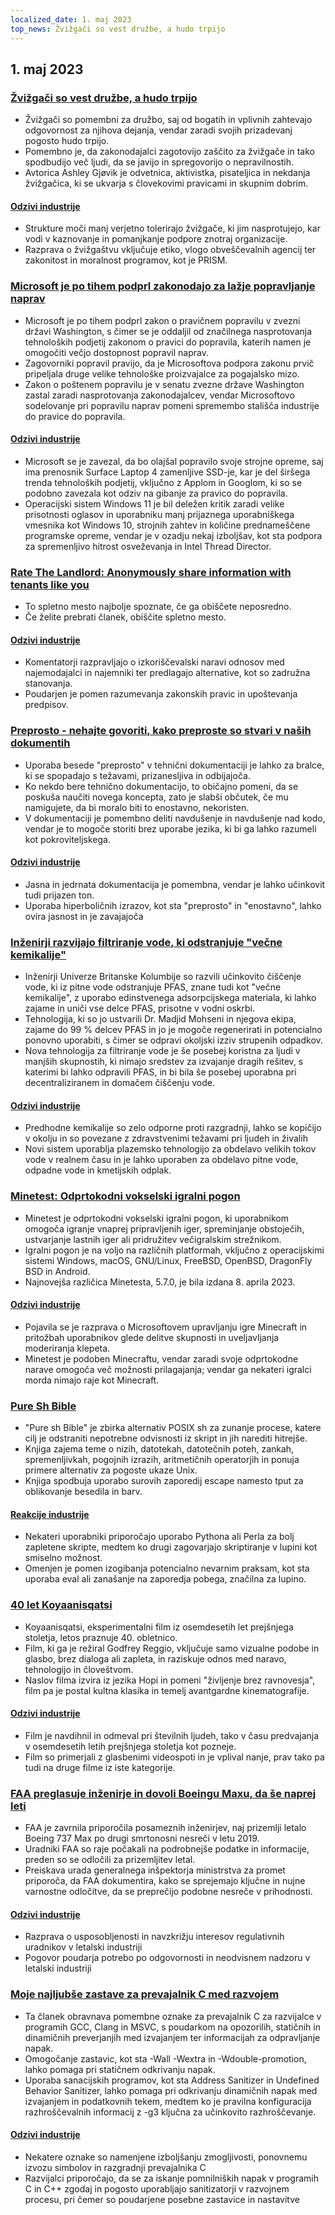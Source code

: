 ```yaml
---
localized_date: 1. maj 2023
top_news: Žvižgači so vest družbe, a hudo trpijo
---
```




<CallToAction />

<Steps>

## 1. maj 2023

### [Žvižgači so vest družbe, a hudo trpijo](https://covertactionmagazine.com/2023/04/25/whistleblowers-are-the-conscience-of-society-yet-suffer-gravely-for-trying-to-hold-the-rich-and-powerful-accountable-for-their-sins/)

- Žvižgači so pomembni za družbo, saj od bogatih in vplivnih zahtevajo odgovornost za njihova dejanja, vendar zaradi svojih prizadevanj pogosto hudo trpijo.
- Pomembno je, da zakonodajalci zagotovijo zaščito za žvižgače in tako spodbudijo več ljudi, da se javijo in spregovorijo o nepravilnostih.
- Avtorica Ashley Gjøvik je odvetnica, aktivistka, pisateljica in nekdanja žvižgačica, ki se ukvarja s človekovimi pravicami in skupnim dobrim.

#### [Odzivi industrije](http://news.ycombinator.com/item?id=35762780)

- Strukture moči manj verjetno tolerirajo žvižgače, ki jim nasprotujejo, kar vodi v kaznovanje in pomanjkanje podpore znotraj organizacije.
- Razprava o žvižgaštvu vključuje etiko, vlogo obveščevalnih agencij ter zakonitost in moralnost programov, kot je PRISM.

### [Microsoft je po tihem podprl zakonodajo za lažje popravljanje naprav](https://grist.org/technology/microsoft-right-to-repair-quietly-supported-legislation-to-make-it-easier-to-fix-devices-heres-why-thats-a-big-deal/)

- Microsoft je po tihem podprl zakon o pravičnem popravilu v zvezni državi Washington, s čimer se je oddaljil od značilnega nasprotovanja tehnoloških podjetij zakonom o pravici do popravila, katerih namen je omogočiti večjo dostopnost popravil naprav.
- Zagovorniki popravil pravijo, da je Microsoftova podpora zakonu prvič pripeljala druge velike tehnološke proizvajalce za pogajalsko mizo.
- Zakon o poštenem popravilu je v senatu zvezne države Washington zastal zaradi nasprotovanja zakonodajalcev, vendar Microsoftovo sodelovanje pri popravilu naprav pomeni spremembo stališča industrije do pravice do popravila.

#### [Odzivi industrije](http://news.ycombinator.com/item?id=35758842)

- Microsoft se je zavezal, da bo olajšal popravilo svoje strojne opreme, saj ima prenosnik Surface Laptop 4 zamenljive SSD-je, kar je del širšega trenda tehnoloških podjetij, vključno z Applom in Googlom, ki so se podobno zavezala kot odziv na gibanje za pravico do popravila.
- Operacijski sistem Windows 11 je bil deležen kritik zaradi velike prisotnosti oglasov in uporabniku manj prijaznega uporabniškega vmesnika kot Windows 10, strojnih zahtev in količine prednameščene programske opreme, vendar je v ozadju nekaj izboljšav, kot sta podpora za spremenljivo hitrost osveževanja in Intel Thread Director.

### [Rate The Landlord: Anonymously share information with tenants like you](https://ratethelandlord.org)

- To spletno mesto najbolje spoznate, če ga obiščete neposredno.
- Če želite prebrati članek, obiščite spletno mesto.

#### [Odzivi industrije](http://news.ycombinator.com/item?id=35759016)

- Komentatorji razpravljajo o izkoriščevalski naravi odnosov med najemodajalci in najemniki ter predlagajo alternative, kot so zadružna stanovanja.
- Poudarjen je pomen razumevanja zakonskih pravic in upoštevanja predpisov.

### [Preprosto - nehajte govoriti, kako preproste so stvari v naših dokumentih](https://justsimply.dev/)

- Uporaba besede "preprosto" v tehnični dokumentaciji je lahko za bralce, ki se spopadajo s težavami, prizanesljiva in odbijajoča.
- Ko nekdo bere tehnično dokumentacijo, to običajno pomeni, da se poskuša naučiti novega koncepta, zato je slabši občutek, če mu namigujete, da bi moralo biti to enostavno, nekoristen.
- V dokumentaciji je pomembno deliti navdušenje in navdušenje nad kodo, vendar je to mogoče storiti brez uporabe jezika, ki bi ga lahko razumeli kot pokroviteljskega.

#### [Odzivi industrije](http://news.ycombinator.com/item?id=35759449)

- Jasna in jedrnata dokumentacija je pomembna, vendar je lahko učinkovit tudi prijazen ton.
- Uporaba hiperboličnih izrazov, kot sta "preprosto" in "enostavno", lahko ovira jasnost in je zavajajoča

### [Inženirji razvijajo filtriranje vode, ki odstranjuje "večne kemikalije"](https://news.ubc.ca/2023/03/22/new-ubc-water-treatment-zaps-forever-chemicals-for-good/)

- Inženirji Univerze Britanske Kolumbije so razvili učinkovito čiščenje vode, ki iz pitne vode odstranjuje PFAS, znane tudi kot "večne kemikalije", z uporabo edinstvenega adsorpcijskega materiala, ki lahko zajame in uniči vse delce PFAS, prisotne v vodni oskrbi.
- Tehnologija, ki so jo ustvarili Dr. Madjid Mohseni in njegova ekipa, zajame do 99 % delcev PFAS in jo je mogoče regenerirati in potencialno ponovno uporabiti, s čimer se odpravi okoljski izziv strupenih odpadkov.
- Nova tehnologija za filtriranje vode je še posebej koristna za ljudi v manjših skupnostih, ki nimajo sredstev za izvajanje dragih rešitev, s katerimi bi lahko odpravili PFAS, in bi bila še posebej uporabna pri decentraliziranem in domačem čiščenju vode.

#### [Odzivi industrije](http://news.ycombinator.com/item?id=35764476)

- Predhodne kemikalije so zelo odporne proti razgradnji, lahko se kopičijo v okolju in so povezane z zdravstvenimi težavami pri ljudeh in živalih
- Novi sistem uporablja plazemsko tehnologijo za obdelavo velikih tokov vode v realnem času in je lahko uporaben za obdelavo pitne vode, odpadne vode in kmetijskih odplak.

### [Minetest: Odprtokodni vokselski igralni pogon](https://www.minetest.net/)

- Minetest je odprtokodni vokselski igralni pogon, ki uporabnikom omogoča igranje vnaprej pripravljenih iger, spreminjanje obstoječih, ustvarjanje lastnih iger ali pridružitev večigralskim strežnikom.
- Igralni pogon je na voljo na različnih platformah, vključno z operacijskimi sistemi Windows, macOS, GNU/Linux, FreeBSD, OpenBSD, DragonFly BSD in Android.
- Najnovejša različica Minetesta, 5.7.0, je bila izdana 8. aprila 2023.

#### [Odzivi industrije](http://news.ycombinator.com/item?id=35766570)

- Pojavila se je razprava o Microsoftovem upravljanju igre Minecraft in pritožbah uporabnikov glede delitve skupnosti in uveljavljanja moderiranja klepeta.
- Minetest je podoben Minecraftu, vendar zaradi svoje odprtokodne narave omogoča več možnosti prilagajanja; vendar ga nekateri igralci morda nimajo raje kot Minecraft.

### [Pure Sh Bible](https://github.com/dylanaraps/pure-sh-bible)

- "Pure sh Bible" je zbirka alternativ POSIX sh za zunanje procese, katere cilj je odstraniti nepotrebne odvisnosti iz skript in jih narediti hitrejše.
- Knjiga zajema teme o nizih, datotekah, datotečnih poteh, zankah, spremenljivkah, pogojnih izrazih, aritmetičnih operatorjih in ponuja primere alternativ za pogoste ukaze Unix.
- Knjiga spodbuja uporabo surovih zaporedij escape namesto tput za oblikovanje besedila in barv.

#### [Reakcije industrije](http://news.ycombinator.com/item?id=35765707)

- Nekateri uporabniki priporočajo uporabo Pythona ali Perla za bolj zapletene skripte, medtem ko drugi zagovarjajo skriptiranje v lupini kot smiselno možnost.
- Omenjen je pomen izogibanja potencialno nevarnim praksam, kot sta uporaba eval ali zanašanje na zaporedja pobega, značilna za lupino.

### [40 let Koyaanisqatsi](https://www.thecurb.com.au/40-years-of-koyaanisqatsi/)

- Koyaanisqatsi, eksperimentalni film iz osemdesetih let prejšnjega stoletja, letos praznuje 40. obletnico.
- Film, ki ga je režiral Godfrey Reggio, vključuje samo vizualne podobe in glasbo, brez dialoga ali zapleta, in raziskuje odnos med naravo, tehnologijo in človeštvom.
- Naslov filma izvira iz jezika Hopi in pomeni "življenje brez ravnovesja", film pa je postal kultna klasika in temelj avantgardne kinematografije.

#### [Odzivi industrije](http://news.ycombinator.com/item?id=35764584)

- Film je navdihnil in odmeval pri številnih ljudeh, tako v času predvajanja v osemdesetih letih prejšnjega stoletja kot pozneje.
- Film so primerjali z glasbenimi videospoti in je vplival nanje, prav tako pa tudi na druge filme iz iste kategorije.

### [FAA preglasuje inženirje in dovoli Boeingu Maxu, da še naprej leti](https://apnews.com/article/boeing-max-crashes-faa-ea8fac0ad2758b08c58d2d64756fbf37)

- FAA je zavrnila priporočila posameznih inženirjev, naj prizemlji letalo Boeing 737 Max po drugi smrtonosni nesreči v letu 2019.
- Uradniki FAA so raje počakali na podrobnejše podatke in informacije, preden so se odločili za prizemljitev letal.
- Preiskava urada generalnega inšpektorja ministrstva za promet priporoča, da FAA dokumentira, kako se sprejemajo ključne in nujne varnostne odločitve, da se preprečijo podobne nesreče v prihodnosti.

#### [Odzivi industrije](http://news.ycombinator.com/item?id=35761706)

- Razprava o usposobljenosti in navzkrižju interesov regulativnih uradnikov v letalski industriji
- Pogovor poudarja potrebo po odgovornosti in neodvisnem nadzoru v letalski industriji

### [Moje najljubše zastave za prevajalnik C med razvojem](https://nullprogram.com/blog/2023/04/29/)

- Ta članek obravnava pomembne oznake za prevajalnik C za razvijalce v programih GCC, Clang in MSVC, s poudarkom na opozorilih, statičnih in dinamičnih preverjanjih med izvajanjem ter informacijah za odpravljanje napak.
- Omogočanje zastavic, kot sta -Wall -Wextra in -Wdouble-promotion, lahko pomaga pri statičnem odkrivanju napak.
- Uporaba sanacijskih programov, kot sta Address Sanitizer in Undefined Behavior Sanitizer, lahko pomaga pri odkrivanju dinamičnih napak med izvajanjem in podatkovnih tekem, medtem ko je pravilna konfiguracija razhroščevalnih informacij z -g3 ključna za učinkovito razhroščevanje.

#### [Odzivi industrije](http://news.ycombinator.com/item?id=35758898)

- Nekatere oznake so namenjene izboljšanju zmogljivosti, ponovnemu izvozu simbolov in razgradnji prevajalnika C
- Razvijalci priporočajo, da se za iskanje pomnilniških napak v programih C in C++ zgodaj in pogosto uporabljajo sanitizatorji v razvojnem procesu, pri čemer so poudarjene posebne zastavice in nastavitve

</Steps>
